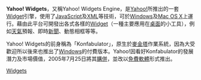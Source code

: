 {{Infobox_Software
| name = Yahoo! Widgets
| developer = Ricky Romero、Ed Voas
| latest_release_version = 4.5.2.0
| latest_release_date = 2009年6月25日
| operating_system = [[Mac_OS_X|Mac OS X]]、[[Microsoft_Windows|Microsoft Windows]]
| genre = [[Widget引擎|Widget引擎]]
| license = [[BSD授權|BSD授權]]修改版
| website = http://widgets.yahoo.com.tw/
}}
'''Yahoo! Widgets'''，又稱Yahoo! Widgets Engine，是[[Yahoo!|Yahoo!]]所推出的一套[[Widget|Widget]]引擎，使用了[[JavaScript|JavaScript]]及[[XML|XML]]等技術，可於[[Windows|Windows]]及[[Mac_OS_X|Mac OS X]]上運行。藉由此平台可開發出各式各樣的[[Widget|Widget]]（一種主要應用在[[桌面|桌面]]的小工具），例如[[天氣|天氣]]預報、即時[[新聞|新聞]]、動態相框等等。

Yahoo! Widgets的前身稱為「Konfabulator」，原生於[[麥金塔|麥金塔]]作業系統，因為大受歡迎所以後來也推出了[[Windows|Windows]]的付費版本。Yahoo!因看好Konfabulator的發展潛力及市場價值，2005年7月25日將其[[購併|購併]]，並改以[[免費軟體|免費軟體]]形式推出。
{{Computer software-stub}}
{{Yahoo! 公司}}
[[Category:雅虎|Widgets]]